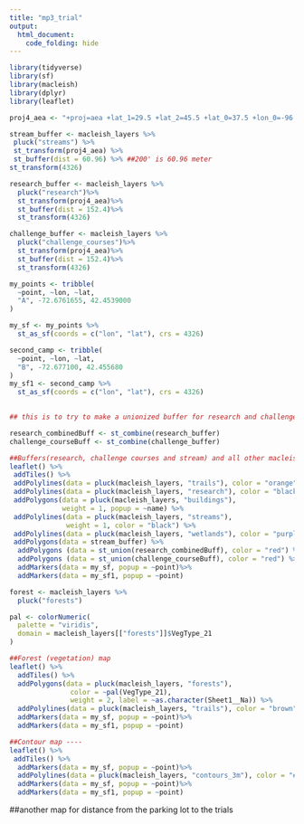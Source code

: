 ```yaml
---
title: "mp3_trial"
output: 
  html_document:
    code_folding: hide
---
```


```r
library(tidyverse)
library(sf)
library(macleish)
library(dplyr)
library(leaflet)
```

```r
proj4_aea <- "+proj=aea +lat_1=29.5 +lat_2=45.5 +lat_0=37.5 +lon_0=-96 +x_0=0 +y_0=0 +ellps=GRS80 +datum=NAD83 +units=m +no_defs"

stream_buffer <- macleish_layers %>%
 pluck("streams") %>%
 st_transform(proj4_aea) %>%
 st_buffer(dist = 60.96) %>% ##200' is 60.96 meter
st_transform(4326)

research_buffer <- macleish_layers %>%
  pluck("research")%>%
  st_transform(proj4_aea)%>%
  st_buffer(dist = 152.4)%>%
  st_transform(4326)

challenge_buffer <- macleish_layers %>%
  pluck("challenge_courses")%>%
  st_transform(proj4_aea)%>%
  st_buffer(dist = 152.4)%>%
  st_transform(4326)

my_points <- tribble(
  ~point, ~lon, ~lat,
  "A", -72.6761655, 42.4539000
)

my_sf <- my_points %>%
  st_as_sf(coords = c("lon", "lat"), crs = 4326) 

second_camp <- tribble(
  ~point, ~lon, ~lat,
  "B", -72.677100, 42.455680
)
my_sf1 <- second_camp %>%
  st_as_sf(coords = c("lon", "lat"), crs = 4326)
  
```

```r
## this is to try to make a unionized buffer for research and challenge course sites ----

research_combinedBuff <- st_combine(research_buffer)
challenge_courseBuff <- st_combine(challenge_buffer)

```

```r
##Buffers(research, challenge courses and stream) and all other macleish layers ----
leaflet() %>%
 addTiles() %>%
 addPolylines(data = pluck(macleish_layers, "trails"), color = "orange", weight = 1) %>%
 addPolylines(data = pluck(macleish_layers, "research"), color = "black", weight = 2) %>%
 addPolygons(data = pluck(macleish_layers, "buildings"),
             weight = 1, popup = ~name) %>%
 addPolylines(data = pluck(macleish_layers, "streams"),
              weight = 1, color = "black") %>%
 addPolylines(data = pluck(macleish_layers, "wetlands"), color = "purple", weight = 2) %>%
 addPolygons(data = stream_buffer) %>% 
  addPolygons (data = st_union(research_combinedBuff), color = "red") %>%
  addPolygons (data = st_union(challenge_courseBuff), color = "red") %>%
  addMarkers(data = my_sf, popup = ~point)%>%
  addMarkers(data = my_sf1, popup = ~point) 
```

```r
forest <- macleish_layers %>%
  pluck("forests")

pal <- colorNumeric(
  palette = "viridis",
  domain = macleish_layers[["forests"]]$VegType_21
)

##Forest (vegetation) map
leaflet() %>%
  addTiles() %>%
  addPolygons(data = pluck(macleish_layers, "forests"), 
               color = ~pal(VegType_21), 
               weight = 2, label = ~as.character(Sheet1__Na)) %>%
  addPolylines(data = pluck(macleish_layers, "trails"), color = "brown", weight = 2)%>%
  addMarkers(data = my_sf, popup = ~point)%>%
  addMarkers(data = my_sf1, popup = ~point) 
```

```r
##Contour map ----
leaflet() %>%
 addTiles() %>%
  addMarkers(data = my_sf, popup = ~point)%>%
  addPolylines(data = pluck(macleish_layers, "contours_3m"), color = "#CFD8DC", weight = 2)%>%
  addMarkers(data = my_sf, popup = ~point)%>%
  addMarkers(data = my_sf1, popup = ~point)
```

##another map for distance from the parking lot to the trials
